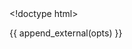 <!doctype html>
<title>Parallel Coordinates</title>

{{ append_external(opts) }}

<div id="example" class="parcoords" style="width:{{ opts$params$width }}px;height:{{ opts$params$height }}px;"></div>

<script id="brushing">
var colors = {{ get_color_scale(opts) }}

var color_palette = function(d) { return colors(d["{{ get_color_by_param(opts) }}"]); };

d3.csv({{ get_data_as_csv_file(opts) }}, function(data) {
  d3.parcoords()("#example")
    .data(data)
    .color(color_palette)
    .alpha(0.4)
    .render()
    .shadows()
    .brushable()  // enable brushing
    .reorderable(); // enable moving axes
});
</script>




